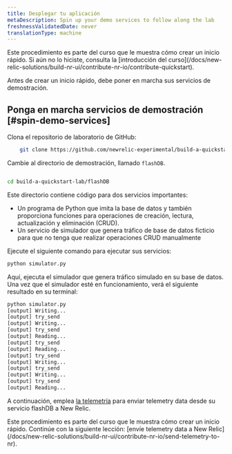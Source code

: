 ```yaml
---
title: Desplegar tu aplicación
metaDescription: Spin up your demo services to follow along the lab
freshnessValidatedDate: never
translationType: machine
---
```


<Callout variant="tip">
  Este procedimiento es parte del curso que le muestra cómo crear un inicio rápido. Si aún no lo hiciste, consulta la [introducción del curso](/docs/new-relic-solutions/build-nr-ui/contribute-nr-io/contribute-quickstart).
</Callout>

Antes de crear un inicio rápido, debe poner en marcha sus servicios de demostración.

## Ponga en marcha servicios de demostración [#spin-demo-services]

Clona el repositorio de laboratorio de GitHub:

```bash
    git clone https://github.com/newrelic-experimental/build-a-quickstart-lab.git
```

Cambie al directorio de demostración, llamado `flashDB`.

```bash

cd build-a-quickstart-lab/flashDB

```

Este directorio contiene código para dos servicios importantes:

* Un programa de Python que imita la base de datos y también proporciona funciones para operaciones de creación, lectura, actualización y eliminación (CRUD).
* Un servicio de simulador que genera tráfico de base de datos ficticio para que no tenga que realizar operaciones CRUD manualmente

Ejecute el siguiente comando para ejecutar sus servicios:

```Python
python simulator.py
```

Aquí, ejecuta el simulador que genera tráfico simulado en su base de datos. Una vez que el simulador esté en funcionamiento, verá el siguiente resultado en su terminal:

```bash animate
python simulator.py
[output] Writing...
[output] try_send
[output] Writing...
[output] try_send
[output] Reading...
[output] try_send
[output] Reading...
[output] try_send
[output] Writing...
[output] try_send
[output] Writing...
[output] try_send
[output] Reading...
```

A continuación, emplea [la telemetría](https://github.com/newrelic/newrelic-telemetry-sdk-python) para enviar telemetry data desde su servicio flashDB a New Relic.

<Callout variant="tip">
  Este procedimiento es parte del curso que le muestra cómo crear un inicio rápido. Continúe con la siguiente lección: [envíe telemetry data a New Relic](/docs/new-relic-solutions/build-nr-ui/contribute-nr-io/send-telemetry-to-nr).
</Callout>